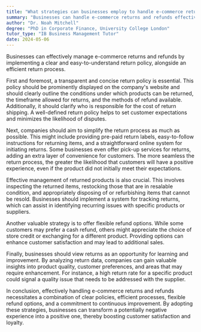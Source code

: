 ```yaml
---
title: "What strategies can businesses employ to handle e-commerce returns and refunds effectively?"
summary: "Businesses can handle e-commerce returns and refunds effectively by implementing a clear, easy-to-understand return policy and efficient return process."
author: "Dr. Noah Mitchell"
degree: "PhD in Corporate Finance, University College London"
tutor_type: "IB Business Management Tutor"
date: 2024-05-06
---
```


Businesses can effectively manage e-commerce returns and refunds by implementing a clear and easy-to-understand return policy, alongside an efficient return process.

First and foremost, a transparent and concise return policy is essential. This policy should be prominently displayed on the company's website and should clearly outline the conditions under which products can be returned, the timeframe allowed for returns, and the methods of refund available. Additionally, it should clarify who is responsible for the cost of return shipping. A well-defined return policy helps to set customer expectations and minimizes the likelihood of disputes.

Next, companies should aim to simplify the return process as much as possible. This might include providing pre-paid return labels, easy-to-follow instructions for returning items, and a straightforward online system for initiating returns. Some businesses even offer pick-up services for returns, adding an extra layer of convenience for customers. The more seamless the return process, the greater the likelihood that customers will have a positive experience, even if the product did not initially meet their expectations.

Effective management of returned products is also crucial. This involves inspecting the returned items, restocking those that are in resalable condition, and appropriately disposing of or refurbishing items that cannot be resold. Businesses should implement a system for tracking returns, which can assist in identifying recurring issues with specific products or suppliers.

Another valuable strategy is to offer flexible refund options. While some customers may prefer a cash refund, others might appreciate the choice of store credit or exchanging for a different product. Providing options can enhance customer satisfaction and may lead to additional sales.

Finally, businesses should view returns as an opportunity for learning and improvement. By analyzing return data, companies can gain valuable insights into product quality, customer preferences, and areas that may require enhancement. For instance, a high return rate for a specific product could signal a quality issue that needs to be addressed with the supplier.

In conclusion, effectively handling e-commerce returns and refunds necessitates a combination of clear policies, efficient processes, flexible refund options, and a commitment to continuous improvement. By adopting these strategies, businesses can transform a potentially negative experience into a positive one, thereby boosting customer satisfaction and loyalty.
    